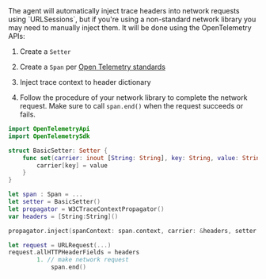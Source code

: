 


<DocCallOut template="technical_preview" />
The agent will automatically inject trace headers into network requests using `URLSessions`, but if you're using a non-standard network library you may need to manually inject them. It will be done using the OpenTelemetry APIs:

1. Create a `Setter`

1. Create a `Span` per [Open Telemetry standards](https://github.com/open-telemetry/opentelemetry-swift/blob/main/Examples/Simple%20Exporter/main.swift#L35)

1. Inject trace context to header dictionary

1. Follow the procedure of your network library to complete the network request. Make sure to call `span.end()` when the request succeeds or fails.  

```swift
import OpenTelemetryApi
import OpenTelemetrySdk

struct BasicSetter: Setter {
    func set(carrier: inout [String: String], key: String, value: String) {
        carrier[key] = value
    }
}

let span : Span = ...
let setter = BasicSetter()
let propagator = W3CTraceContextPropagator()
var headers = [String:String]()

propagator.inject(spanContext: span.context, carrier: &headers, setter:setter)

let request = URLRequest(...)
request.allHTTPHeaderFields = headers
        1. // make network request
            span.end()
```

